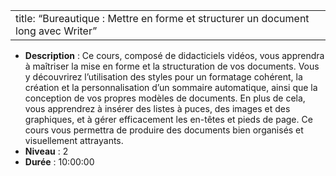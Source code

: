 
---
title: "Bureautique : Mettre en forme et structurer un document long avec Writer"
---


- **Description** : Ce cours, composé de didacticiels vidéos, vous apprendra à maîtriser la mise en forme et la structuration de vos documents. Vous y découvrirez l'utilisation des styles pour un formatage cohérent, la création et la personnalisation d'un sommaire automatique, ainsi que la conception de vos propres modèles de documents. En plus de cela, vous apprendrez à insérer des listes à puces, des images et des graphiques, et à gérer efficacement les en-têtes et pieds de page. Ce cours vous permettra de produire des documents bien organisés et visuellement attrayants. 
- **Niveau** : 2
- **Durée** : 10:00:00
